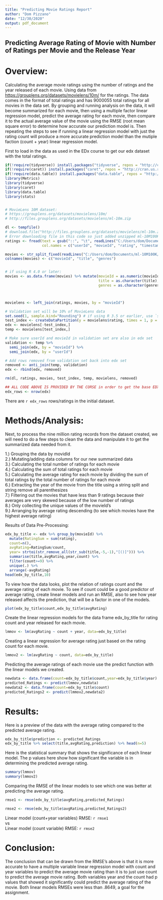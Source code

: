 ```yaml
---
title: "Predicting Movie Ratings Report"
author: "Dom Pizzano"
date: "12/30/2020"
output: pdf_document
---
```

## Predicting Average Rating of Movie with Number of Ratings per Movie and the Release Year

# Overview:

Calculating the average movie ratings using the number of ratings and the year released of each movie. Using data from <https://grouplens.org/datasets/movielens/10m/> for the ratings. The data comes in the format of total ratings and has 9000055 total ratings for all movies in the data set. By grouping and running analysis on the data, it will become summarized for each movie, then using a multiple factor linear regression model, predict the average rating for each movie, then compare it to the actual average value of the movie using the RMSE (root mean square error) to determine how accurate our prediction model is. Then repeating the steps to see if running a linear regression model with just the rating count will produce a more accurate prediction model than the mutiple faction (count + year) linear regression model.



First to load in the data as used in the EDx course to get our edx dataset with the total ratings.
```r
if(!require(tidyverse)) install.packages("tidyverse", repos = "http://cran.us.r-project.org")
if(!require(caret)) install.packages("caret", repos = "http://cran.us.r-project.org")
if(!require(data.table)) install.packages("data.table", repos = "http://cran.us.r-project.org")
library(Metrics) 
library(tidyverse)
library(caret)
library(data.table)
library(stats)


# MovieLens 10M dataset:
# https://grouplens.org/datasets/movielens/10m/
# http://files.grouplens.org/datasets/movielens/ml-10m.zip

dl <- tempfile()
# download.file("http://files.grouplens.org/datasets/movielens/ml-10m.zip", dl)
# Error downloading file in this code so just added unzipped ml-10M100K to my current working directory, give exact path to the files, I edited mine
ratings <- fread(text = gsub("::", "\t", readLines("C:/Users/dom/Documents/ml-10M100K/ratings.dat")),
                 col.names = c("userId", "movieId", "rating", "timestamp"))

movies <- str_split_fixed(readLines("C:/Users/dom/Documents/ml-10M100K/movies.dat"), "\\::", 3)
colnames(movies) <- c("movieId", "title", "genres")


# if using R 4.0 or later:
movies <- as.data.frame(movies) %>% mutate(movieId = as.numeric(movieId),
                                           title = as.character(title),
                                           genres = as.character(genres))



movielens <- left_join(ratings, movies, by = "movieId")

# Validation set will be 10% of MovieLens data
set.seed(1, sample.kind="Rounding") # if using R 3.5 or earlier, use `set.seed(1)`
test_index <- createDataPartition(y = movielens$rating, times = 1, p = 0.1, list = FALSE)
edx <- movielens[-test_index,]
temp <- movielens[test_index,]

# Make sure userId and movieId in validation set are also in edx set
validation <- temp %>% 
  semi_join(edx, by = "movieId") %>%
  semi_join(edx, by = "userId")

# Add rows removed from validation set back into edx set
removed <- anti_join(temp, validation)
edx <- rbind(edx, removed)

rm(dl, ratings, movies, test_index, temp, movielens, removed)

## ALL CODE ABOVE IS PROVIDED BY THE CORSE in order to get the base EDX code for this assignment
edx_rows <- nrow(edx)
```
There are `r edx_rows` rows/ratings in the initial dataset.

# Methods/Analysis:

Next, to process the nine million rating records from the dataset created, we will need to do a few steps to clean the data and manipulate it to get the summarized data needed from it.

1.) Grouping the data by movidId  
2.) Mutating/adding data columns for our new summarized data  
3.) Calculating the total number of ratings for each movie  
4.) Calculating the sum of total ratings for each movie  
5.) Calculating the average rating for each movie by dividing the sum of total ratings by the total number of ratings for each movie  
6.) Extracting the year of the movie from the title using a string split and string remove all parenthesizes  
7.) Filtering out the movies that have less than 9 ratings because their averages are very skewed because of the low number of ratings  
8.) Only collecting the unique values of the movieId's  
9.) Arranging by average rating descending (to see which movies have the highest average rating)  

Results of Data Pre-Processing:
```r
edx_by_title <- edx %>% group_by(movieId) %>%
  mutate(RatingSum = sum(rating),
  count=n(),
  avgRating=RatingSum/count,
  year= strtoi(str_remove_all(str_sub(title,-5,-1),"[()]"))) %>%
  summarise(title,avgRating,year,count) %>%
  filter(count>=9) %>%
  unique(.) %>%
  arrange(-avgRating)
head(edx_by_title,10)
```

To view how the data looks, plot the relation of ratings count and the average rating of each movie. To see if count could be a good predictor of average rating, create linear models and run an RMSE, also to see how year released affects the prediction, that will be a factor in one of the models.

```r
plot(edx_by_title$count,edx_by_title$avgRating)
```

Create the linear regression models for the data frame edx_by_title for rating count and year released for each movie.

```r
lmmov <- lm(avgRating ~ count + year, data=edx_by_title)
```

Creating a linear regression for average rating just based on the rating count for each movie.
```r
lmmov2 <- lm(avgRating ~ count, data=edx_by_title)
```

Predicting the average ratings of each movie use the predict function with the linear models we created.
```r
newdata <- data.frame(count=edx_by_title$count,year=edx_by_title$year)
predicted_Ratings <- predict(lmmov,newdata)
newdata2 <- data.frame(count=edx_by_title$count)
predicted_Ratings2 <- predict(lmmov2,newdata2)
```


# Results:

Here is a preview of the data with the average rating compared to the predicted average rating.
```r
edx_by_title$prediction <- predicted_Ratings
edx_by_title %>% select(title,avgRating,prediction) %>% head(n=5)
```


Here is the statistical summary that shows the significance of each linear model. The p values here show how significant the variable is in determining the predicted average rating.

```r
summary(lmmov)
summary(lmmov2)
```


Comparing the RMSE of the linear models to see which one was better at predicting the average rating.
```r
rmse1 <- rmse(edx_by_title$avgRating,predicted_Ratings)

rmse2 <- rmse(edx_by_title$avgRating,predicted_Ratings2)
```
Linear model (count+year variables) RMSE: `r rmse1`  
            vs  
Linear model (count variable) RMSE: `r rmse2`  

# Conclusion:  
The conclusion that can be drawn from the RMSE's above is that it is more accurate to have a multiple variable linear regression model with count and year variables to predict the average movie rating than it is to just use count to predict the average movie rating. Both variables year and the count had p values that showed it significantly could predict the average rating of the movie. Both linear models RMSEs were less than .8649, a goal for the assignment.  








